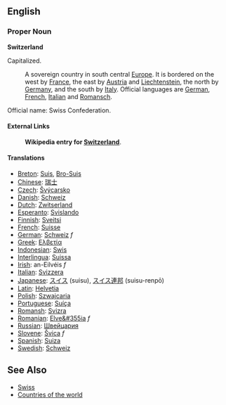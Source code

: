 ==English==

===Proper Noun===
'''Switzerland'''

Capitalized.

: A sovereign country in south central [[Europe]]. It is bordered on the west by [[France]], the east by [[Austria]] and [[Liechtenstein]], the north by [[Germany]], and the south by [[Italy]]. Official languages are [[German]], [[French]], [[Italian]] and [[Ladin|Romansch]].
Official name: Swiss Confederation.

====External Links====
:'''Wikipedia entry for [[w:Switzerland|Switzerland]]'''.

====Translations====
*[[Breton]]: [[Suis]], [[Bro-Suis]]
*[[Chinese]]: [[瑞士]]
*[[Czech]]: [[Švýcarsko]] 
*[[Danish]]: [[Schweiz]]
*[[Dutch]]: [[Zwitserland]]
*[[Esperanto]]: [[Svislando]]
*[[Finnish]]: [[Sveitsi]]
*[[French]]: [[Suisse]]
*[[German]]: [[Schweiz]] ''f''
*[[Greek]]: [[Ελβετία]]
*[[Indonesian]]: [[Swis]]
*[[Interlingua]]: [[Suissa]]
*[[Irish]]: an-Eilvéis ''f''
*[[Italian]]: [[Svizzera]]
*[[Japanese]]: <font lang="ja">[[スイス]] (suisu), [[スイス]][[連邦]] (suisu-renpō)</font>
*[[Latin]]: [[Helvetia]]
*[[Polish]]: [[Szwajcaria]]
*[[Portuguese]]: [[Suíça]]
*[[Romansh]]: [[Svizra]]
*[[Romanian]]: [[Elve&#355ia]] ''f''
*[[Russian]]: [[Швейцария]]
*[[Slovene]]: [[Švica]] ''f''
*[[Spanish]]: [[Suiza]]
*[[Swedish]]: [[Schweiz]]

==See Also==
*[[Swiss]]
*[[Countries of the world]]